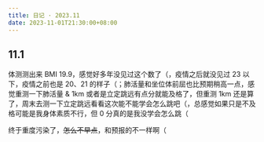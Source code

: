 ```yaml
---
title: 日记 · 2023.11
date: 2023-11-01T21:30:00+08:00
---
```


## 11.1

体测测出来 BMI 19.9，感觉好多年没见过这个数了（，疫情之后就没见过 23 以下，疫情之前也是 20、21 的样子（；肺活量和坐位体前屈也比预期稍高一点，感觉重测一下肺活量 & 1km 或者是立定跳远有点分就能及格了，但重测 1km 还是算了，周末去测一下立定跳远看看这次能不能学会怎么跳吧（，总感觉如果只是不及格可能是我身体素质不行，但 0 分真的是我没学会怎么跳（

终于重度污染了，~~怎么不早点~~，和预报的不一样啊（
